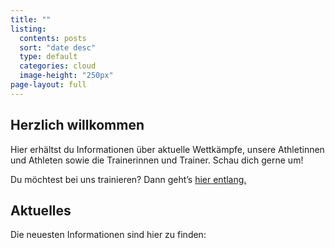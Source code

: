 ```yaml
---
title: ""
listing:
  contents: posts
  sort: "date desc"
  type: default
  categories: cloud
  image-height: "250px"
page-layout: full
---
```


## Herzlich willkommen

Hier erhältst du Informationen über aktuelle Wettkämpfe, unsere Athletinnen und Athleten sowie die Trainerinnen und Trainer. Schau dich gerne um!

Du möchtest bei uns trainieren? Dann geht's [hier entlang.](mitglied.qmd)

## Aktuelles

Die neuesten Informationen sind hier zu finden:
